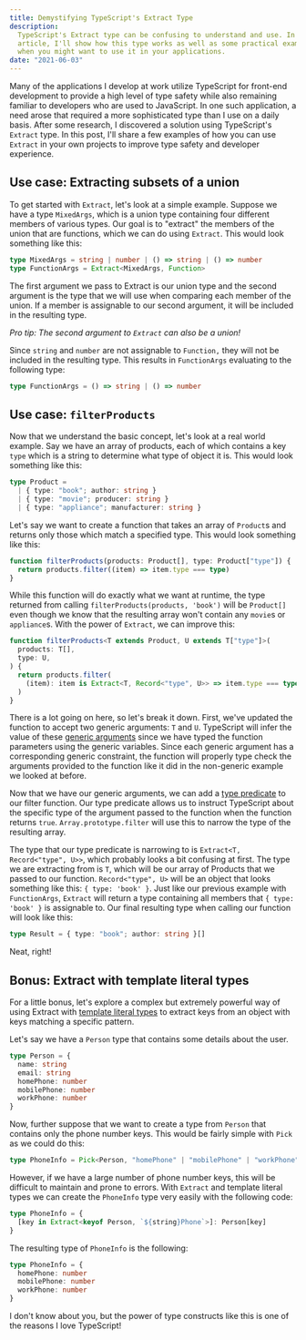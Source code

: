 ```yaml
---
title: Demystifying TypeScript's Extract Type
description:
  TypeScript's Extract type can be confusing to understand and use. In this
  article, I'll show how this type works as well as some practical examples of
  when you might want to use it in your applications.
date: "2021-06-03"
---
```


Many of the applications I develop at work utilize TypeScript for front-end
development to provide a high level of type safety while also remaining familiar
to developers who are used to JavaScript. In one such application, a need arose
that required a more sophisticated type than I use on a daily basis. After some
research, I discovered a solution using TypeScript's `Extract` type. In this
post, I'll share a few examples of how you can use `Extract` in your own
projects to improve type safety and developer experience.

## Use case: Extracting subsets of a union

To get started with `Extract`, let's look at a simple example. Suppose we have a
type `MixedArgs`, which is a union type containing four different members of
various types. Our goal is to "extract" the members of the union that are
functions, which we can do using `Extract`. This would look something like this:

```typescript showLineNumbers
type MixedArgs = string | number | () => string | () => number
type FunctionArgs = Extract<MixedArgs, Function>
```

The first argument we pass to Extract is our union type and the second argument
is the type that we will use when comparing each member of the union. If a
member is assignable to our second argument, it will be included in the
resulting type.

_Pro tip: The second argument to `Extract` can also be a union!_

Since `string` and `number` are not assignable to `Function,` they will not be
included in the resulting type. This results in `FunctionArgs` evaluating to the
following type:

```typescript showLineNumbers
type FunctionArgs = () => string | () => number
```

## Use case: `filterProducts`

Now that we understand the basic concept, let's look at a real world example.
Say we have an array of products, each of which contains a key `type` which is a
string to determine what type of object it is. This would look something like
this:

```typescript showLineNumbers
type Product =
  | { type: "book"; author: string }
  | { type: "movie"; producer: string }
  | { type: "appliance"; manufacturer: string }
```

Let's say we want to create a function that takes an array of `Product`s and
returns only those which match a specified type. This would look something like
this:

```typescript showLineNumbers
function filterProducts(products: Product[], type: Product["type"]) {
  return products.filter((item) => item.type === type)
}
```

While this function will do exactly what we want at runtime, the type returned
from calling `filterProducts(products, 'book')` will be `Product[]` even though
we know that the resulting array won't contain any `movie`s or `appliance`s.
With the power of `Extract`, we can improve this:

```typescript showLineNumbers
function filterProducts<T extends Product, U extends T["type"]>(
  products: T[],
  type: U,
) {
  return products.filter(
    (item): item is Extract<T, Record<"type", U>> => item.type === type,
  )
}
```

There is a lot going on here, so let's break it down. First, we've updated the
function to accept two generic arguments: `T` and `U`. TypeScript will infer the
value of these
[generic arguments](https://www.typescriptlang.org/docs/handbook/2/generics.html#generic-constraints)
since we have typed the function parameters using the generic variables. Since
each generic argument has a corresponding generic constraint, the function will
properly type check the arguments provided to the function like it did in the
non-generic example we looked at before.

Now that we have our generic arguments, we can add a
[type predicate](https://www.typescriptlang.org/docs/handbook/2/narrowing.html#using-type-predicates)
to our filter function. Our type predicate allows us to instruct TypeScript
about the specific type of the argument passed to the function when the function
returns `true`. `Array.prototype.filter` will use this to narrow the type of the
resulting array.

The type that our type predicate is narrowing to is
`Extract<T, Record<"type", U>>`, which probably looks a bit confusing at first.
The type we are extracting from is `T`, which will be our array of Products that
we passed to our function. `Record<"type", U>` will be an object that looks
something like this: `{ type: 'book' }`. Just like our previous example with
`FunctionArgs`, `Extract` will return a type containing all members that
`{ type: 'book' }` is assignable to. Our final resulting type when calling our
function will look like this:

```typescript showLineNumbers
type Result = { type: "book"; author: string }[]
```

Neat, right!

## Bonus: Extract with template literal types

For a little bonus, let's explore a complex but extremely powerful way of using
Extract with
[template literal types](https://www.typescriptlang.org/docs/handbook/2/template-literal-types.html)
to extract keys from an object with keys matching a specific pattern.

Let's say we have a `Person` type that contains some details about the user.

```typescript showLineNumbers
type Person = {
  name: string
  email: string
  homePhone: number
  mobilePhone: number
  workPhone: number
}
```

Now, further suppose that we want to create a type from `Person` that contains
only the phone number keys. This would be fairly simple with `Pick` as we could
do this:

```typescript showLineNumbers
type PhoneInfo = Pick<Person, "homePhone" | "mobilePhone" | "workPhone">
```

However, if we have a large number of phone number keys, this will be difficult
to maintain and prone to errors. With `Extract` and template literal types we
can create the `PhoneInfo` type very easily with the following code:

```typescript showLineNumbers
type PhoneInfo = {
  [key in Extract<keyof Person, `${string}Phone`>]: Person[key]
}
```

The resulting type of `PhoneInfo` is the following:

```typescript showLineNumbers
type PhoneInfo = {
  homePhone: number
  mobilePhone: number
  workPhone: number
}
```

I don't know about you, but the power of type constructs like this is one of the
reasons I love TypeScript!
